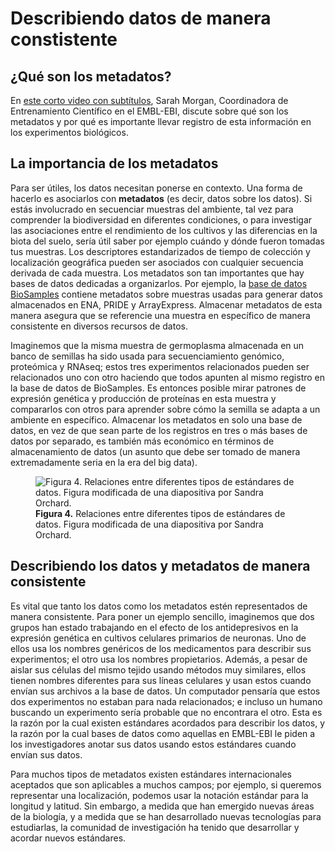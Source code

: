 # Describiendo datos de manera constistente

## ¿Qué son los metadatos?

En [este corto video con
subtítulos](https://embl-ebi.cloud.panopto.eu/Panopto/Pages/Viewer.aspx?id=4ae906db-607b-4d3f-9a90-acf700d16eca),
Sarah Morgan, Coordinadora de Entrenamiento Científico en el EMBL-EBI,
discute sobre qué son los metadatos y por qué es importante llevar registro
de esta información en los experimentos biológicos.

## La importancia de los metadatos

Para ser útiles, los datos necesitan ponerse en contexto. Una forma de
hacerlo es asociarlos con **metadatos** (es decir, datos sobre los datos).
Si estás involucrado en secuenciar muestras del ambiente, tal vez para
comprender la biodiversidad en diferentes condiciones, o para investigar las
asociaciones entre el rendimiento de los cultivos y las diferencias en la
biota del suelo, sería útil saber por ejemplo cuándo y dónde fueron tomadas
tus muestras. Los descriptores estandarizados de tiempo de colección y
localización geográfica pueden ser asociados con cualquier secuencia
derivada de cada muestra. Los metadatos son tan importantes que hay bases de
datos dedicadas a organizarlos. Por ejemplo, la [base de datos
BioSamples](https://www.ebi.ac.uk/biosamples/) contiene metadatos sobre
muestras usadas para generar datos almacenados en ENA, PRIDE y ArrayExpress.
Almacenar metadatos de esta manera asegura que se referencie una muestra en
específico de manera consistente en diversos recursos de datos.

Imaginemos que la misma muestra de germoplasma almacenada en un banco de
semillas ha sido usada para secuenciamiento genómico, proteómica y RNAseq;
estos tres experimentos relacionados pueden ser relacionados uno con otro
haciendo que todos apunten al mismo registro en la base de datos de
BioSamples. Es entonces posible mirar patrones de expresión genética y
producción de proteínas en esta muestra y compararlos con otros para
aprender sobre cómo la semilla se adapta a un ambiente en específico.
Almacenar los metadatos en solo una base de datos, en vez de que sean parte
de los registros en tres o más bases de datos por separado, es también más
económico en términos de almacenamiento de datos (un asunto que debe ser
tomado de manera extremadamente seria en la era del big data).

![**Figura 4.** Relaciones entre diferentes tipos de estándares de datos.
Figura modificada de una diapositiva por Sandra Orchard.](figs/fig_4.svg)

## Describiendo los datos y metadatos de manera consistente

Es vital que tanto los datos como los metadatos estén representados de
manera consistente. Para poner un ejemplo sencillo, imaginemos que dos
grupos han estado trabajando en el efecto de los antidepresivos en la
expresión genética en cultivos celulares primarios de neuronas. Uno de ellos
usa los nombres genéricos de los medicamentos para describir sus
experimentos; el otro usa los nombres propietarios. Además, a pesar de
aislar sus células del mismo tejido usando métodos muy similares, ellos
tienen nombres diferentes para sus líneas celulares y usan estos cuando
envían sus archivos a la base de datos. Un computador pensaría que estos dos
experimentos no estaban para nada relacionados; e incluso un humano buscando
un experimento sería probable que no encontrara el otro. Esta es la razón
por la cual existen estándares acordados para describir los datos, y la
razón por la cual bases de datos como aquellas en EMBL-EBI le piden a los
investigadores anotar sus datos usando estos estándares cuando envían sus
datos.

Para muchos tipos de metadatos existen estándares internacionales aceptados
que son aplicables a muchos campos; por ejemplo, si queremos representar una
localización, podemos usar la notación estándar para la longitud y latitud.
Sin embargo, a medida que han emergido nuevas áreas de la biología, y a
medida que se han desarrollado nuevas tecnologías para estudiarlas, la
comunidad de investigación ha tenido que desarrollar y acordar nuevos
estándares.

